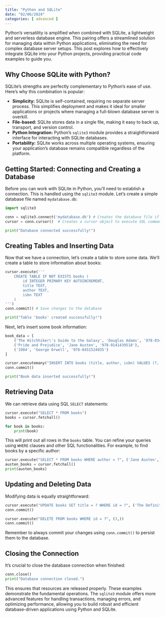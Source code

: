 ```yaml
---
title: "Python and SQLite"
date: "02/06/2024"
categories: [ advanced ]
---
```



Python's versatility is amplified when combined with SQLite, a lightweight and serverless database engine. This pairing offers a streamlined solution for managing data within Python applications, eliminating the need for complex database server setups.  This post explores how to effectively integrate SQLite into your Python projects, providing practical code examples to guide you.

## Why Choose SQLite with Python?

SQLite's strengths are perfectly complementary to Python's ease of use.  Here's why this combination is popular:

* **Simplicity:** SQLite is self-contained, requiring no separate server process.  This simplifies deployment and makes it ideal for smaller applications or projects where managing a full-blown database server is overkill.
* **File-based:**  SQLite stores data in a single file, making it easy to back up, transport, and version control.
* **Python Integration:** Python's `sqlite3` module provides a straightforward interface for interacting with SQLite databases.
* **Portability:**  SQLite works across multiple operating systems, ensuring your application's database remains compatible regardless of the platform.

## Getting Started: Connecting and Creating a Database

Before you can work with SQLite in Python, you'll need to establish a connection.  This is handled using the `sqlite3` module. Let's create a simple database file named `mydatabase.db`:

```python
import sqlite3

conn = sqlite3.connect('mydatabase.db') # Creates the database file if it doesn't exist
cursor = conn.cursor()  # Creates a cursor object to execute SQL commands

print("Database connected successfully!")
```

## Creating Tables and Inserting Data

Now that we have a connection, let's create a table to store some data. We'll create a table to store information about books:

```python
cursor.execute('''
    CREATE TABLE IF NOT EXISTS books (
        id INTEGER PRIMARY KEY AUTOINCREMENT,
        title TEXT,
        author TEXT,
        isbn TEXT
    )
''')
conn.commit() # Save changes to the database

print("Table 'books' created successfully!")
```

Next, let's insert some book information:

```python
book_data = [
    ('The Hitchhiker\'s Guide to the Galaxy', 'Douglas Adams', '978-0345391803'),
    ('Pride and Prejudice', 'Jane Austen', '978-0141439518'),
    ('1984', 'George Orwell', '978-0451524935')
]

cursor.executemany("INSERT INTO books (title, author, isbn) VALUES (?, ?, ?)", book_data)
conn.commit()

print("Book data inserted successfully!")
```

## Retrieving Data

We can retrieve data using SQL `SELECT` statements:

```python
cursor.execute("SELECT * FROM books")
books = cursor.fetchall()

for book in books:
    print(book)
```

This will print out all rows in the `books` table.  You can refine your queries using `WHERE` clauses and other SQL functionalities.  For example, to find books by a specific author:

```python
cursor.execute("SELECT * FROM books WHERE author = ?", ('Jane Austen',))
austen_books = cursor.fetchall()
print(austen_books)
```

## Updating and Deleting Data

Modifying data is equally straightforward:

```python
cursor.execute("UPDATE books SET title = ? WHERE id = ?", ('The Definitive Hitchhiker\'s Guide', 1))
conn.commit()

cursor.execute("DELETE FROM books WHERE id = ?", (3,))
conn.commit()
```

Remember to always commit your changes using `conn.commit()` to persist them to the database.


## Closing the Connection

It's crucial to close the database connection when finished:

```python
conn.close()
print("Database connection closed.")
```

This ensures that resources are released properly.  These examples demonstrate the fundamental operations.  The `sqlite3` module offers more advanced features for handling transactions, managing errors, and optimizing performance, allowing you to build robust and efficient database-driven applications using Python and SQLite.

